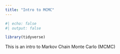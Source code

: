 ```yaml
---
title: "Intro to MCMC"
---
```


```r
#| echo: false
#| output: false

library(tidyverse)
```

This is an intro to Markov Chain Monte Carlo (MCMC)

